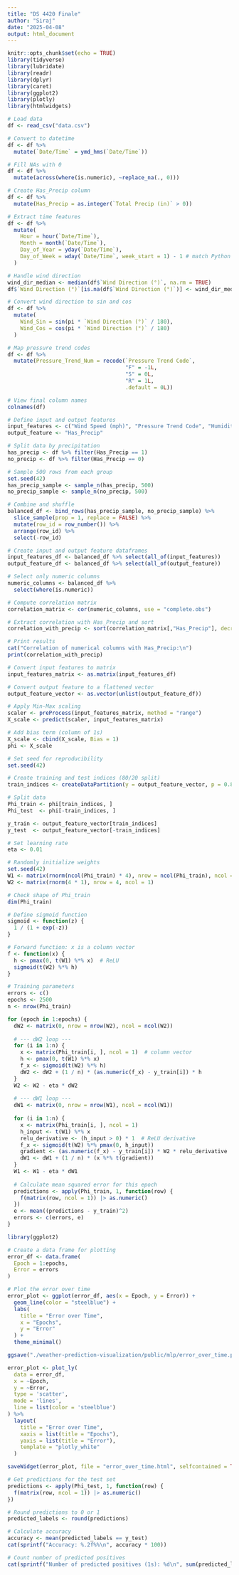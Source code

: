 ```yaml
---
title: "DS 4420 Finale"
author: "Siraj"
date: "2025-04-08"
output: html_document
---
```


```r
knitr::opts_chunk$set(echo = TRUE)
library(tidyverse)
library(lubridate)
library(readr)
library(dplyr)
library(caret)
library(ggplot2)
library(plotly)
library(htmlwidgets)
```

```r


# Load data
df <- read_csv("data.csv")

# Convert to datetime
df <- df %>%
  mutate(`Date/Time` = ymd_hms(`Date/Time`))

# Fill NAs with 0
df <- df %>%
  mutate(across(where(is.numeric), ~replace_na(., 0)))

# Create Has_Precip column
df <- df %>%
  mutate(Has_Precip = as.integer(`Total Precip (in)` > 0))

# Extract time features
df <- df %>%
  mutate(
    Hour = hour(`Date/Time`),
    Month = month(`Date/Time`),
    Day_of_Year = yday(`Date/Time`),
    Day_of_Week = wday(`Date/Time`, week_start = 1) - 1 # match Python's 0 = Monday
  )

# Handle wind direction
wind_dir_median <- median(df$`Wind Direction (°)`, na.rm = TRUE)
df$`Wind Direction (°)`[is.na(df$`Wind Direction (°)`)] <- wind_dir_median

# Convert wind direction to sin and cos
df <- df %>%
  mutate(
    Wind_Sin = sin(pi * `Wind Direction (°)` / 180),
    Wind_Cos = cos(pi * `Wind Direction (°)` / 180)
  )

# Map pressure trend codes
df <- df %>%
  mutate(Pressure_Trend_Num = recode(`Pressure Trend Code`,
                                     "F" = -1L,
                                     "S" = 0L,
                                     "R" = 1L,
                                     .default = 0L))

# View final column names
colnames(df)
```
``` r
# Define input and output features
input_features <- c("Wind Speed (mph)", "Pressure Trend Code", "Humidity (%)", "UV Index", "Pressure (inHg)", "Hour")
output_feature <- "Has_Precip"

# Split data by precipitation
has_precip <- df %>% filter(Has_Precip == 1)
no_precip <- df %>% filter(Has_Precip == 0)

# Sample 500 rows from each group
set.seed(42)
has_precip_sample <- sample_n(has_precip, 500)
no_precip_sample <- sample_n(no_precip, 500)

# Combine and shuffle
balanced_df <- bind_rows(has_precip_sample, no_precip_sample) %>%
  slice_sample(prop = 1, replace = FALSE) %>%
  mutate(row_id = row_number()) %>% 
  arrange(row_id) %>%
  select(-row_id)

# Create input and output feature dataframes
input_features_df <- balanced_df %>% select(all_of(input_features))
output_feature_df <- balanced_df %>% select(all_of(output_feature))
```

``` r
# Select only numeric columns
numeric_columns <- balanced_df %>%
  select(where(is.numeric))

# Compute correlation matrix
correlation_matrix <- cor(numeric_columns, use = "complete.obs")

# Extract correlation with Has_Precip and sort
correlation_with_precip <- sort(correlation_matrix[,"Has_Precip"], decreasing = TRUE)

# Print results
cat("Correlation of numerical columns with Has_Precip:\n")
print(correlation_with_precip)
```

```r
# Convert input features to matrix
input_features_matrix <- as.matrix(input_features_df)

# Convert output feature to a flattened vector
output_feature_vector <- as.vector(unlist(output_feature_df))
```

```r
# Apply Min-Max scaling
scaler <- preProcess(input_features_matrix, method = "range")
X_scale <- predict(scaler, input_features_matrix)

# Add bias term (column of 1s)
X_scale <- cbind(X_scale, Bias = 1)
phi <- X_scale


```

```r

# Set seed for reproducibility
set.seed(42)

# Create training and test indices (80/20 split)
train_indices <- createDataPartition(y = output_feature_vector, p = 0.8, list = FALSE)

# Split data
Phi_train <- phi[train_indices, ]
Phi_test  <- phi[-train_indices, ]

y_train <- output_feature_vector[train_indices]
y_test  <- output_feature_vector[-train_indices]
```

```r
# Set learning rate
eta <- 0.01

# Randomly initialize weights
set.seed(42)
W1 <- matrix(rnorm(ncol(Phi_train) * 4), nrow = ncol(Phi_train), ncol = 4)
W2 <- matrix(rnorm(4 * 1), nrow = 4, ncol = 1)

# Check shape of Phi_train
dim(Phi_train)
```

```r
# Define sigmoid function
sigmoid <- function(z) {
  1 / (1 + exp(-z))
}

# Forward function: x is a column vector
f <- function(x) {
  h <- pmax(0, t(W1) %*% x)  # ReLU
  sigmoid(t(W2) %*% h)
}

# Training parameters
errors <- c()
epochs <- 2500
n <- nrow(Phi_train)

for (epoch in 1:epochs) {
  dW2 <- matrix(0, nrow = nrow(W2), ncol = ncol(W2))
  
  # --- dW2 loop ---
  for (i in 1:n) {
    x <- matrix(Phi_train[i, ], ncol = 1)  # column vector
    h <- pmax(0, t(W1) %*% x)
    f_x <- sigmoid(t(W2) %*% h)
    dW2 <- dW2 + (1 / n) * (as.numeric(f_x) - y_train[i]) * h
  }
  W2 <- W2 - eta * dW2
  
  # --- dW1 loop ---
  dW1 <- matrix(0, nrow = nrow(W1), ncol = ncol(W1))
  
  for (i in 1:n) {
    x <- matrix(Phi_train[i, ], ncol = 1)
    h_input <- t(W1) %*% x
    relu_derivative <- (h_input > 0) * 1  # ReLU derivative
    f_x <- sigmoid(t(W2) %*% pmax(0, h_input))
    gradient <- (as.numeric(f_x) - y_train[i]) * W2 * relu_derivative
    dW1 <- dW1 + (1 / n) * (x %*% t(gradient))
  }
  W1 <- W1 - eta * dW1
  
  # Calculate mean squared error for this epoch
  predictions <- apply(Phi_train, 1, function(row) {
    f(matrix(row, ncol = 1)) |> as.numeric()
  })
  e <- mean((predictions - y_train)^2)
  errors <- c(errors, e)
}
```

```r
library(ggplot2)

# Create a data frame for plotting
error_df <- data.frame(
  Epoch = 1:epochs,
  Error = errors
)

# Plot the error over time
error_plot <- ggplot(error_df, aes(x = Epoch, y = Error)) +
  geom_line(color = "steelblue") +
  labs(
    title = "Error over Time",
    x = "Epochs",
    y = "Error"
  ) +
  theme_minimal()

ggsave("./weather-prediction-visualization/public/mlp/error_over_time.png", plot = error_plot, width = 8, height = 5, dpi = 300)
```

```r
error_plot <- plot_ly(
  data = error_df,
  x = ~Epoch,
  y = ~Error,
  type = 'scatter',
  mode = 'lines',
  line = list(color = 'steelblue')
) %>%
  layout(
    title = "Error over Time",
    xaxis = list(title = "Epochs"),
    yaxis = list(title = "Error"),
    template = "plotly_white"
  )

saveWidget(error_plot, file = "error_over_time.html", selfcontained = TRUE)
```

```r
# Get predictions for the test set
predictions <- apply(Phi_test, 1, function(row) {
  f(matrix(row, ncol = 1)) |> as.numeric()
})

# Round predictions to 0 or 1
predicted_labels <- round(predictions)

# Calculate accuracy
accuracy <- mean(predicted_labels == y_test)
cat(sprintf("Accuracy: %.2f%%\n", accuracy * 100))

# Count number of predicted positives
cat(sprintf("Number of predicted positives (1s): %d\n", sum(predicted_labels == 1)))
```




